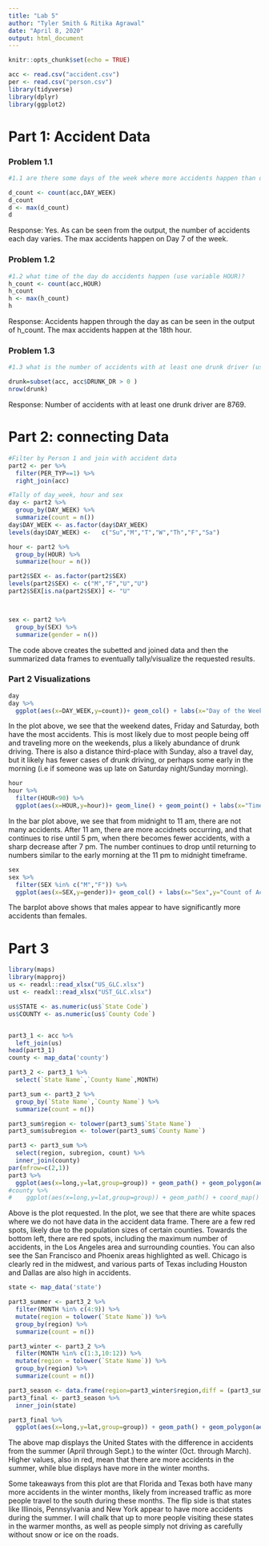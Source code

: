 ```yaml
---
title: "Lab 5"
author: "Tyler Smith & Ritika Agrawal"
date: "April 8, 2020"
output: html_document
---
```


```r
knitr::opts_chunk$set(echo = TRUE)
```

```r
acc <- read.csv("accident.csv")
per <- read.csv("person.csv")
library(tidyverse)
library(dplyr)
library(ggplot2)
```

# Part 1: Accident Data
### Problem 1.1
```r
#1.1 are there some days of the week where more accidents happen than on others (use variable DAY_WEEK)?

d_count <- count(acc,DAY_WEEK)
d_count
d <- max(d_count)
d
```
  
Response: Yes. As can be seen from the output, the number of accidents each day varies. The max accidents happen on Day 7 of the week.  
  
### Problem 1.2
```r
#1.2 what time of the day do accidents happen (use variable HOUR)?
h_count <- count(acc,HOUR) 
h_count
h <- max(h_count)
h

```
  
Response: Accidents happen through the day as can be seen in the output of h_count. The max accidents happen at the 18th hour.  
  
### Problem 1.3  
```r

#1.3 what is the number of accidents with at least one drunk driver (use variable DRUNK_DR)?

drunk=subset(acc, acc$DRUNK_DR > 0 )
nrow(drunk)

```
  
Response: Number of accidents with at least one drunk driver are 8769.

  

# Part 2: connecting Data 
```r
#Filter by Person 1 and join with accident data
part2 <- per %>%
  filter(PER_TYP==1) %>%
  right_join(acc)

#Tally of day_week, hour and sex
day <- part2 %>%
  group_by(DAY_WEEK) %>%
  summarize(count = n())
day$DAY_WEEK <- as.factor(day$DAY_WEEK)
levels(day$DAY_WEEK) <-   c("Su","M","T","W","Th","F","Sa")

hour <- part2 %>%
  group_by(HOUR) %>%
  summarize(hour = n())

part2$SEX <- as.factor(part2$SEX)
levels(part2$SEX) <- c("M","F","U","U")
part2$SEX[is.na(part2$SEX)] <- "U"



sex <- part2 %>%
  group_by(SEX) %>%
  summarize(gender = n())
```
  
The code above creates the subetted and joined data and then the summarized data frames to eventually tally/visualize the requested results.  
  
  
### Part 2 Visualizations
```r
day
day %>%
  ggplot(aes(x=DAY_WEEK,y=count))+ geom_col() + labs(x="Day of the Week",y="Count of Accidents",title="Bar Plot of Accidents on Each Day of the Week")
```
  
In the plot above, we see that the weekend dates, Friday and Saturday, both have the most accidents. This is most likely due to most people being off and traveling more on the weekends, plus a likely abundance of drunk driving. There is also a distance third-place with Sunday, also a travel day, but it likely has fewer cases of drunk driving, or perhaps some early in the morning (i.e if someone was up late on Saturday night/Sunday morning).  
  
```r
hour
hour %>%
  filter(HOUR<90) %>%
  ggplot(aes(x=HOUR,y=hour))+ geom_line() + geom_point() + labs(x="Time",y="Count of Accidents",title="Plot of Accidents during Each Hour")
```
  
In the bar plot above, we see that from midnight to 11 am, there are not many accidents. After 11 am, there are more accidnets occurring, and that continues to rise until 5 pm, when there becomes fewer accidents, with a sharp decrease after 7 pm. The number continues to drop until returning to numbers similar to the early morning at the 11 pm to midnight timeframe.  
  
```r
sex
sex %>%
  filter(SEX %in% c("M","F")) %>%
  ggplot(aes(x=SEX,y=gender))+ geom_col() + labs(x="Sex",y="Count of Accidents",title="Bar Plot of Accidents by Sex")
```
  
The barplot above shows that males appear to have significantly more accidents than females.
  
    
# Part 3  
  
```r
library(maps)
library(mapproj)
us <- readxl::read_xlsx("US_GLC.xlsx")
ust <- readxl::read_xlsx("UST_GLC.xlsx")

us$STATE <- as.numeric(us$`State Code`)
us$COUNTY <- as.numeric(us$`County Code`)


part3_1 <- acc %>%
  left_join(us)
head(part3_1)
county <- map_data('county')

part3_2 <- part3_1 %>%
  select(`State Name`,`County Name`,MONTH)

part3_sum <- part3_2 %>%
  group_by(`State Name`,`County Name`) %>%
  summarize(count = n())

part3_sum$region <- tolower(part3_sum$`State Name`)
part3_sum$subregion <- tolower(part3_sum$`County Name`)

part3 <- part3_sum %>%
  select(region, subregion, count) %>%
  inner_join(county)
par(mfrow=c(2,1))
part3 %>%
  ggplot(aes(x=long,y=lat,group=group)) + geom_path() + geom_polygon(aes(fill=count))  + scale_fill_gradient(low='blue',high='red')+coord_map() + labs(x="Longitude",y="Latitude",title="Choropleth Plot of Accidents by County")
#county %>%
#    ggplot(aes(x=long,y=lat,group=group)) + geom_path() + coord_map()

```

Above is the plot requested. In the plot, we see that there are white spaces where we do not have data in the accident data frame. There are a few red spots, likely due to the population sizes of certain counties. Towards the bottom left, there are red spots, including the maximum number of accidents, in the Los Angeles area and surrounding counties. You can also see the San Francisco and Phoenix areas highlighted as well. Chicago is clearly red in the midwest, and various parts of Texas including Houston and Dallas are also high in accidents.  
  
  
```r
state <- map_data('state')

part3_summer <- part3_2 %>% 
  filter(MONTH %in% c(4:9)) %>%
  mutate(region = tolower(`State Name`)) %>%
  group_by(region) %>%
  summarize(count = n())

part3_winter <- part3_2 %>% 
  filter(MONTH %in% c(1:3,10:12)) %>%
  mutate(region = tolower(`State Name`)) %>%
  group_by(region) %>%
  summarize(count = n())

part3_season <- data.frame(region=part3_winter$region,diff = (part3_summer$count-part3_winter$count))
part3_final <- part3_season %>%
  inner_join(state)

part3_final %>%
  ggplot(aes(x=long,y=lat,group=group)) + geom_path() + geom_polygon(aes(fill=diff))  + scale_fill_gradient(low='blue',high='red')+coord_map() + labs(x="Longitude",y="Latitude",title="Choropleth Plot of the Difference Accidents from Summer to Winter")
```
  
The above map displays the United States with the difference in accidents from the summer (April through Sept.) to the winter (Oct. through March). Higher values, also in red, mean that there are more accidents in the summer, while blue displays have more in the winter months. 

Some takeaways from this plot are that Florida and Texas both have many more accidents in the winter months, likely from increased traffic as more people travel to the south during these months. The flip side is that states like Illinois, Pennsylvania and New York appear to have more accidents during the summer. I will chalk that up to more people visiting these states in the warmer months, as well as people simply not driving as carefully without snow or ice on the roads.

